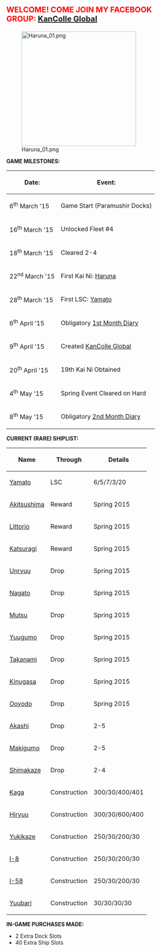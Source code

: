 
<h2><span style="font-size:20px;">'''<span style="color: #ff0000;">WELCOME! COME JOIN MY FACEBOOK GROUP: </span>[https://www.facebook.com/groups/KanColleGlobal/ KanColle Global]'''</span></h2>
[[File:Haruna_01.png|thumb|300px]]

'''GAME MILESTONES:'''
{| border="0" cellpadding="1" cellspacing="1" class="article-table" style="width: 350px; height: 335px;"
|-
! scope="col"|Date:
! scope="col"|Event:
|-
|6<sup>th</sup> March '15
|Game Start (Paramushir Docks)
|-
|16<sup>th</sup> March '15
|Unlocked Fleet #4
|-
|18<sup>th</sup> March '15
|Cleared 2-4
|-
|22<sup>nd</sup> March '15
|First Kai Ni: [[Haruna]]
|-
|28<sup>th</sup> March '15
|First LSC: [[Yamato]]
|-
|6<sup>th</sup> April '15
|Obligatory [http://redd.it/31px39 1st Month Diary]
|-
|9<sup>th</sup> April '15
|Created [https://www.facebook.com/groups/KanColleGlobal/ KanColle Global]
|-
|20<sup>th</sup> April '15
|19th Kai Ni Obtained
|-
|4<sup>th</sup> May '15
|Spring Event Cleared on Hard
|-
|8<sup>th</sup> May '15
|Obligatory [http://redd.it/35aij7 2nd Month Diary]
|}


'''CURRENT (RARE) SHIPLIST:'''
{| border="0" cellpadding="1" cellspacing="1" class="article-table" style="width: 290px; height: 300px;"
|-
! scope="col"|Name
! scope="col"|Through
! scope="col"|Details
|-
|[[Yamato]]
|LSC
|6/5/7/3/20
|-
|[[Akitsushima]]
|Reward
|Spring 2015
|-
|[[Littorio]]
|Reward
|Spring 2015
|-
|[[Katsuragi]]
|Reward
|Spring 2015
|-
|[[Unryuu]]
|Drop
|Spring 2015
|-
|[[Nagato]]
|Drop
|Spring 2015
|-
|[[Mutsu]]
|Drop
|Spring 2015
|-
|[[Yuugumo]]
|Drop
|Spring 2015
|-
|[[Takanami]]
|Drop
|Spring 2015
|-
|[[Kinugasa]]
|Drop
|Spring 2015
|-
|[[Ooyodo]]
|Drop
|Spring 2015
|-
|[[Akashi]]
|Drop
|2-5
|-
|[[Makigumo]]
|Drop
|2-5
|-
|[[Shimakaze]]
|Drop
|2-4
|-
|[[Kaga]]
|Construction
|300/30/400/401
|-
|[[Hiryuu]]
|Construction
|300/30/600/400
|-
|[[Yukikaze]]
|Construction
|250/30/200/30
|-
|[[I-8]]
|Construction
|250/30/200/30
|-
|[[I-58]]
|Construction
|250/30/200/30
|-
|[[Yuubari]]
|Construction
|30/30/30/30
|}


'''IN-GAME PURCHASES MADE:'''
* 2 Extra Dock Slots
* 40 Extra Ship Slots